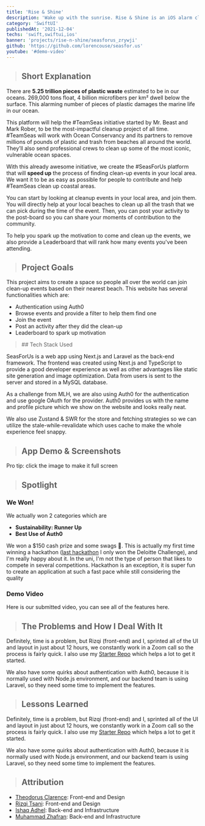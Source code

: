 ```yaml
---
title: 'Rise & Shine'
description: 'Wake up with the sunrise. Rise & Shine is an iOS alarm clock app built with SwiftUI.'
category: 'SwiftUI'
publishedAt: '2021-12-04'
techs: 'swift,swiftui,ios'
banner: 'projects/rise-n-shine/seasforus_zrywji'
github: 'https://github.com/lorencouse/seasfor.us'
youtube: '#demo-video'
---
```


> ## Short Explanation

There are **5.25 trillion pieces of plastic waste** estimated to be in our oceans. 269,000 tons float, 4 billion microfibers per km² dwell below the surface. This alarming number of pieces of plastic damages the marine life in our ocean.

This platform will help the #TeamSeas initiative started by Mr. Beast and Mark Rober, to be the most-impactful cleanup project of all time. #TeamSeas will work with Ocean Conservancy and its partners to remove millions of pounds of plastic and trash from beaches all around the world. They’ll also send professional crews to clean up some of the most iconic, vulnerable ocean spaces.

With this already awesome initiative, we create the #SeasForUs platform that will **speed up** the process of finding clean-up events in your local area. We want it to be as easy as possible for people to contribute and help #TeamSeas clean up coastal areas.

You can start by looking at cleanup events in your local area, and join them. You will directly help at your local beaches to clean up all the trash that we can pick during the time of the event. Then, you can post your activity to the post-board so you can share your moments of contribution to the community.

To help you spark up the motivation to come and clean up the events, we also provide a Leaderboard that will rank how many events you've been attending.

> ## Project Goals

This project aims to create a space so people all over the world can join clean-up events based on their nearest beach. This website has several functionalities which are:

- Authentication using Auth0
- Browse events and provide a filter to help them find one
- Join the event
- Post an activity after they did the clean-up
- Leaderboard to spark up motivation

<blockquote className='with-icons'>
  ## Tech Stack Used
  <div className='not-prose mt-2'>
    <TechIcons techs={['nextjs', 'tailwindcss', 'swr']} />
  </div>
</blockquote>

SeasForUs is a web app using Next.js and Laravel as the back-end framework. The frontend was created using Next.js and TypeScript to provide a good developer experience as well as other advantages like static site generation and image optimization. Data from users is sent to the server and stored in a MySQL database.

As a challenge from MLH, we are also using Auth0 for the authentication and use google OAuth for the provider. Auth0 provides us with the name and profile picture which we show on the website and looks really neat.

We also use Zustand & SWR for the store and fetching strategies so we can utilize the stale-while-revalidate which uses cache to make the whole experience feel snappy.

> ## App Demo & Screenshots

Pro tip: click the image to make it full screen

<SplitImage>
  <Split>
    <CustomImg
      mdx
      className='!mb-0'
      publicId='/images/projects/rise-n-shine/landing-page_snz4rm'
      alt='landing-page'
      width={800}
      height={426}
    />
    <CustomImg
      mdx
      publicId='/images/projects/rise-n-shine/login_cpx0l0'
      alt='login'
      width={800}
      height={424}
    />
    <CustomImg
      mdx
      publicId='/images/projects/rise-n-shine/join_vljir9'
      alt='join'
      width={800}
      height={424}
    />
    <CustomImg
      mdx
      publicId='/images/projects/rise-n-shine/myevents_rqfytp'
      alt='myevents'
      width={1439}
      height={767}
    />
  </Split>
  <Split>
    <CustomImg
      mdx
      className='!mb-0'
      publicId='/images/projects/rise-n-shine/events-page_eoumfe'
      alt='events-page'
      width={800}
      height={397}
    />
    <CustomImg
      mdx
      publicId='/images/projects/rise-n-shine/filter_hkzi0u'
      alt='filter'
      width={800}
      height={427}
    />
    <CustomImg
      mdx
      publicId='/images/projects/rise-n-shine/post-activity_r3o9qz'
      alt='post-activity'
      width={800}
      height={425}
    />
    <CustomImg
      mdx
      publicId='/images/projects/rise-n-shine/leaderboard_wnedjz'
      alt='leaderboard'
      width={1441}
      height={765}
    />
  </Split>
</SplitImage>

> ## Spotlight

### We Won!

<SplitImage>
  <Split>
    <CustomImg
      mdx
      publicId='/images/projects/rise-n-shine/winner-runnerup_d6n2c1'
      alt='winner-runnerup'
      width={1920}
      height={1080}
    />
  </Split>
  <Split>
    <CustomImg
      mdx
      publicId='/images/projects/rise-n-shine/winner-auth0_xx8wm9'
      alt='winner-auth0'
      width={1920}
      height={1080}
    />
  </Split>
</SplitImage>

We actually won 2 categories which are

- **Sustainability: Runner Up**
- **Best Use of Auth0**

We won a $150 cash prize and some swags 🤑. This is actually my first time winning a hackathon ([last hackathon](https:///images.com/projects/love4heroes) I only won the Deloitte Challenge), and I'm really happy about it. In the uni, I'm not the type of person that likes to compete in several competitions. Hackathon is an exception, it is super fun to create an application at such a fast pace while still considering the quality

### Demo Video

Here is our submitted video, you can see all of the features here.

<LiteYouTubeEmbed
  id='YeefWeSYLUQ'
  poster='maxresdefault'
  title='Demo Video'
  noCookie={true}
/>

> ## The Problems and How I Deal With It

Definitely, time is a problem, but Rizqi (front-end) and I, sprinted all of the UI and layout in just about 12 hours, we constantly work in a Zoom call so the process is fairly quick. I also use my [Starter Repo](https://github.com//images/ts-nextjs-tailwind-starter) which helps a lot to get it started.

We also have some quirks about authentication with Auth0, because it is normally used with Node.js environment, and our backend team is using Laravel, so they need some time to implement the features.

> ## Lessons Learned

Definitely, time is a problem, but Rizqi (front-end) and I, sprinted all of the UI and layout in just about 12 hours, we constantly work in a Zoom call so the process is fairly quick. I also use my [Starter Repo](https://github.com//images/ts-nextjs-tailwind-starter) which helps a lot to get it started.

We also have some quirks about authentication with Auth0, because it is normally used with Node.js environment, and our backend team is using Laravel, so they need some time to implement the features.

> ## Attribution

- [Theodorus Clarence](https://github.com//images): Front-end and Design
- [Rizqi Tsani](https://github.com/rizqitsani): Front-end and Design
- [Ishaq Adhel](https://github.com/ishaqadhel): Back-end and Infrastructure
- [Muhammad Zhafran](https://github.com/franszhafran): Back-end and Infrastructure
